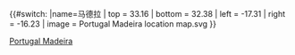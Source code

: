 {{#switch:{{{1}}}
|name=马德拉
| top    = 33.16
| bottom = 32.38
| left   = -17.31
| right  = -16.23
| image  = Portugal Madeira location map.svg
}}<noinclude>{{Location map/Info|Portugal Madeira}}
{{Documentation}}
[[Category:地理位置图模板|Portugal Madeira]]
</noinclude>